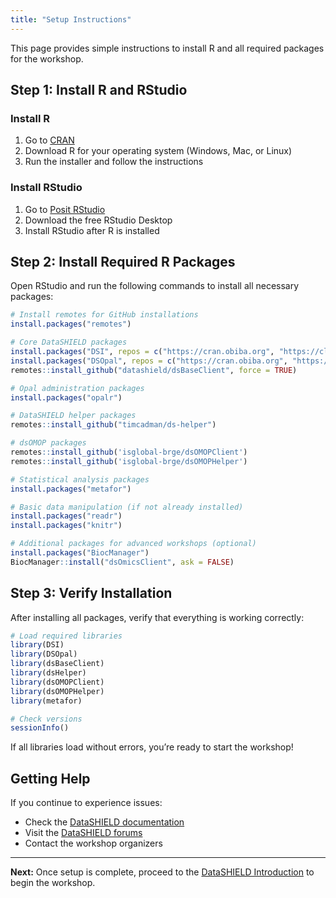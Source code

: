 ```yaml
---
title: "Setup Instructions"
---
```


This page provides simple instructions to install R and all required packages for the workshop.

## Step 1: Install R and RStudio

### Install R
1. Go to [CRAN](https://cran.r-project.org/)
2. Download R for your operating system (Windows, Mac, or Linux)
3. Run the installer and follow the instructions

### Install RStudio
1. Go to [Posit RStudio](https://posit.co/download/rstudio-desktop/)
2. Download the free RStudio Desktop
3. Install RStudio after R is installed

## Step 2: Install Required R Packages

Open RStudio and run the following commands to install all necessary packages:

```r
# Install remotes for GitHub installations
install.packages("remotes")

# Core DataSHIELD packages
install.packages("DSI", repos = c("https://cran.obiba.org", "https://cloud.r-project.org"))
install.packages("DSOpal", repos = c("https://cran.obiba.org", "https://cloud.r-project.org"))
remotes::install_github("datashield/dsBaseClient", force = TRUE)

# Opal administration packages
install.packages("opalr")

# DataSHIELD helper packages
remotes::install_github("timcadman/ds-helper")

# dsOMOP packages
remotes::install_github('isglobal-brge/dsOMOPClient')
remotes::install_github('isglobal-brge/dsOMOPHelper')

# Statistical analysis packages
install.packages("metafor")

# Basic data manipulation (if not already installed)
install.packages("readr")
install.packages("knitr")

# Additional packages for advanced workshops (optional)
install.packages("BiocManager")
BiocManager::install("dsOmicsClient", ask = FALSE)
```

## Step 3: Verify Installation

After installing all packages, verify that everything is working correctly:

```r
# Load required libraries
library(DSI)
library(DSOpal)
library(dsBaseClient)
library(dsHelper)
library(dsOMOPClient)
library(dsOMOPHelper)
library(metafor)

# Check versions
sessionInfo()
```

If all libraries load without errors, you're ready to start the workshop!

## Getting Help

If you continue to experience issues:

- Check the [DataSHIELD documentation](https://data2knowledge.atlassian.net/wiki/spaces/DSDEV/overview)
- Visit the [DataSHIELD forums](https://datashield.discourse.group/)
- Contact the workshop organizers

---

**Next:** Once setup is complete, proceed to the [DataSHIELD Introduction](datashield_slides.qmd) to begin the workshop.
